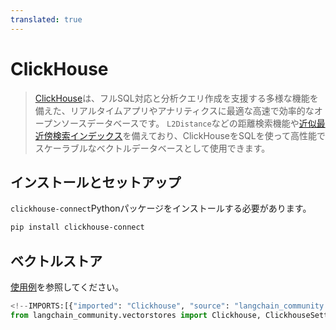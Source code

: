 ```yaml
---
translated: true
---
```


# ClickHouse

> [ClickHouse](https://clickhouse.com/)は、フルSQL対応と分析クエリ作成を支援する多様な機能を備えた、リアルタイムアプリやアナリティクスに最適な高速で効率的なオープンソースデータベースです。
> `L2Distance`などの距離検索機能や[近似最近傍検索インデックス](https://clickhouse.com/docs/en/engines/table-engines/mergetree-family/annindexes)を備えており、ClickHouseをSQLを使って高性能でスケーラブルなベクトルデータベースとして使用できます。

## インストールとセットアップ

`clickhouse-connect`Pythonパッケージをインストールする必要があります。

```bash
pip install clickhouse-connect
```

## ベクトルストア

[使用例](/docs/integrations/vectorstores/clickhouse)を参照してください。

```python
<!--IMPORTS:[{"imported": "Clickhouse", "source": "langchain_community.vectorstores", "docs": "https://api.python.langchain.com/en/latest/vectorstores/langchain_community.vectorstores.clickhouse.Clickhouse.html", "title": "ClickHouse"}, {"imported": "ClickhouseSettings", "source": "langchain_community.vectorstores", "docs": "https://api.python.langchain.com/en/latest/vectorstores/langchain_community.vectorstores.clickhouse.ClickhouseSettings.html", "title": "ClickHouse"}]-->
from langchain_community.vectorstores import Clickhouse, ClickhouseSettings
```

